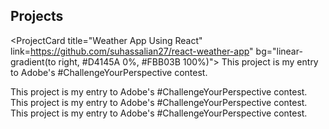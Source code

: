 ## Projects

<ProjectCard title="Weather App Using React" link=https://github.com/suhassalian27/react-weather-app" bg="linear-gradient(to right, #D4145A 0%, #FBB03B 100%)">
This project is my entry to Adobe's #ChallengeYourPerspective contest.
</ProjectCard>

<ProjectCard title="Bio Hazard" link="https://www.behance.net/gallery/89843023/Bio-Hazard-Logo-using-Golden-Ratio" bg="linear-gradient(to right, #D4145A 0%, #FBB03B 100%)">
This project is my entry to Adobe's #ChallengeYourPerspective contest.
</ProjectCard>


<ProjectCard title="Meme Generator" link="https://github.com/suhassalian27/Meme-generator" bg="linear-gradient(to right, #D4145A 0%, #FBB03B 100%)">
This project is my entry to Adobe's #ChallengeYourPerspective contest.
</ProjectCard>

<ProjectCard title="Fruitello Logo" link="https://www.behance.net/gallery/89252519/Fruitello-Logo" bg="linear-gradient(to right, #D4145A 0%, #FBB03B 100%)">
This project is my entry to Adobe's #ChallengeYourPerspective contest.
</ProjectCard>
